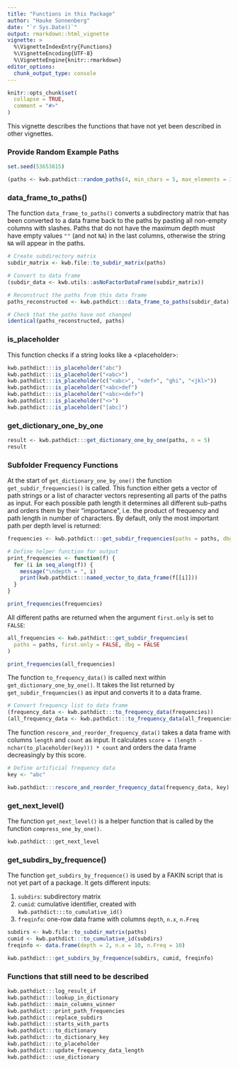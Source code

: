 ```yaml
---
title: "Functions in this Package"
author: "Hauke Sonnenberg"
date: "`r Sys.Date()`"
output: rmarkdown::html_vignette
vignette: >
  %\VignetteIndexEntry{Functions}
  %\VignetteEncoding{UTF-8}
  %\VignetteEngine{knitr::rmarkdown}
editor_options: 
  chunk_output_type: console
---
```


```r
knitr::opts_chunk$set(
  collapse = TRUE,
  comment = "#>"
)
```

This vignette describes the functions that have not yet been described in other
vignettes. 

### Provide Random Example Paths

```r
set.seed(53653815)

(paths <- kwb.pathdict::random_paths(4, min_chars = 5, max_elements = 3))
```

### data_frame_to_paths()

The function `data_frame_to_paths()` converts a subdirectory matrix that has
been converted to a data frame back to the paths by pasting all non-empty
columns with slashes. Paths that do not have the maximum depth must have empty 
values `""` (and not `NA`) in the last columns, otherwise the string `NA` will
appear in the paths.

```r
# Create subdirectory matrix
subdir_matrix <- kwb.file::to_subdir_matrix(paths)

# Convert to data frame
(subdir_data <- kwb.utils::asNoFactorDataFrame(subdir_matrix))

# Reconstruct the paths from this data frame
paths_reconstructed <- kwb.pathdict:::data_frame_to_paths(subdir_data)

# Check that the paths have not changed
identical(paths_reconstructed, paths)
```

### is_placeholder

This function checks if a string looks like a \<placeholder\>:

```r
kwb.pathdict:::is_placeholder("abc")
kwb.pathdict:::is_placeholder("<abc>")
kwb.pathdict:::is_placeholder(c("<abc>", "<def>", "ghi", "<jkl>"))
kwb.pathdict:::is_placeholder("<abc>def")
kwb.pathdict:::is_placeholder("<abc><def>")
kwb.pathdict:::is_placeholder("<>")
kwb.pathdict:::is_placeholder("[abc]")
```

### get_dictionary_one_by_one

```r
result <- kwb.pathdict:::get_dictionary_one_by_one(paths, n = 5)
result
```

### Subfolder Frequency Functions

At the start of `get_dictionary_one_by_one()` the function
`get_subdir_frequencies()` is called. This function either gets a vector of path
strings or a list of character vectors representing all parts of the paths as
input. For each possible path length it determines all different sub-paths and
orders them by their "importance", i.e. the product of frequency and path length
in number of characters. By default, only the most important path per depth 
level is returned:

```r
frequencies <- kwb.pathdict:::get_subdir_frequencies(paths = paths, dbg = FALSE)

# Define helper function for output
print_frequencies <- function(f) {
  for (i in seq_along(f)) {
    message("\ndepth = ", i)
    print(kwb.pathdict:::named_vector_to_data_frame(f[[i]]))
  }
}

print_frequencies(frequencies)
```

All different paths are returned when the argument `first.only` is set to 
`FALSE`:

```r
all_frequencies <- kwb.pathdict:::get_subdir_frequencies(
  paths = paths, first.only = FALSE, dbg = FALSE
)

print_frequencies(all_frequencies)
```

The function `to_frequency_data()` is called next within 
`get_dictionary_one_by_one()`. It takes the list returned by 
`get_subdir_frequencies()` as input and converts it to a data frame.

```r
# Convert frequency list to data frame
(frequency_data <- kwb.pathdict:::to_frequency_data(frequencies))
(all_frequency_data <- kwb.pathdict:::to_frequency_data(all_frequencies))
```

The function `rescore_and_reorder_frequency_data()` takes a data frame with
columns `length` and `count` as input. It calculates `score = (length -
nchar(to_placeholder(key))) * count` and orders the data frame decreasingly by
this score.

```r
# Define artificial frequency data
key <- "abc"

kwb.pathdict:::rescore_and_reorder_frequency_data(frequency_data, key)
```

### get_next_level()

The function `get_next_level()` is a helper function that is called by the
function `compress_one_by_one()`.

```r
kwb.pathdict:::get_next_level
```

### get_subdirs_by_frequence()

The function `get_subdirs_by_frequence()` is used by a FAKIN script that is not
yet part of a package. It gets different inputs:

1. `subdirs`: subdirectory matrix
2. `cumid`: cumulative identifier, created with
  `kwb.pathdict:::to_cumulative_id()`
3. `freqinfo`: one-row data frame with columns `depth`, `n.x`, `n.Freq`

```r
subdirs <- kwb.file::to_subdir_matrix(paths)
cumid <- kwb.pathdict:::to_cumulative_id(subdirs)
freqinfo <- data.frame(depth = 2, n.x = 10, n.Freq = 10)

kwb.pathdict:::get_subdirs_by_frequence(subdirs, cumid, freqinfo)
```

### Functions that still need to be described

```r
kwb.pathdict:::log_result_if
kwb.pathdict:::lookup_in_dictionary
kwb.pathdict:::main_columns_winner
kwb.pathdict:::print_path_frequencies
kwb.pathdict:::replace_subdirs
kwb.pathdict:::starts_with_parts
kwb.pathdict:::to_dictionary
kwb.pathdict:::to_dictionary_key
kwb.pathdict:::to_placeholder
kwb.pathdict:::update_frequency_data_length
kwb.pathdict:::use_dictionary
```

